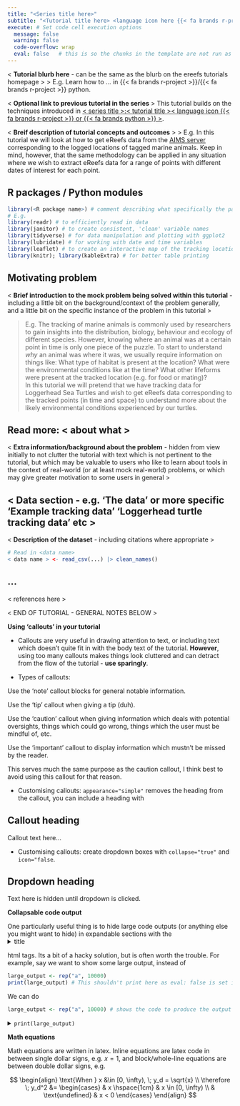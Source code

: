 ---
title: "<Series title here>"
subtitle: "<Tutorial title here> <language icon here {{< fa brands r-project >}} or {{< fa brands python >}} >"
execute: # Set code cell execution options
  message: false
  warning: false
  code-overflow: wrap
  eval: false   # this is so the chunks in the template are not run as they contain pseudocode explaining what goes where - get rid of this when you start working on a specific tutorial
---

:::{.tutorial-description}
< **Tutorial blurb here** - can be the same as the blurb on the ereefs tutorials homepage >
> E.g. Learn how to ... in {{< fa brands r-project >}}/{{< fa brands r-project >}} python.
:::

:::{.callout-note appearance="simple"}
< **Optional link to previous tutorial in the series** > 
This tutorial builds on the techniques introduced in [< series title >:< tutorial title >< language icon {{< fa brands r-project >}} or {{< fa brands python >}} >](< relative link to .qmd file of previous tutorial >).
:::

< **Breif description of tutorial concepts and outcomes** >
> E.g. In this tutorial we will look at how to get eReefs data from the [AIMS server](http://thredds.ereefs.aims.gov.au/thredds/catalog.html) corresponding to the logged locations of tagged marine animals. Keep in mind, however, that the same methodology can be applied in any situation where we wish to extract eReefs data for a range of points with different dates of interest for each point. 

## R packages / Python modules
```{r RPackages}
library(<R package name>) # comment describing what specifically the package is used for in this tutorial
# E.g. 
library(readr) # to efficiently read in data
library(janitor) # to create consistent, 'clean' variable names
library(tidyverse) # for data manipulation and plotting with ggplot2
library(lubridate) # for working with date and time variables 
library(leaflet) # to create an interactive map of the tracking locations
library(knitr); library(kableExtra) # for better table printing
```

## Motivating problem

< **Brief introduction to the mock problem being solved within this tutorial** - including a little bit on the background/context of the problem generally, and a little bit on the specific instance of the problem in this tutorial >

> E.g. The tracking of marine animals is commonly used by researchers to gain insights into the distribution, biology, behaviour and ecology of different species. However, knowing where an animal was at a certain point in time is only one piece of the puzzle. To start to understand *why* an animal was where it was, we usually require information on things like: What type of habitat is present at the location? What were the environmental conditions like at the time? What other lifeforms were present at the tracked location (e.g. for food or mating)? <br> In this tutorial we will pretend that we have tracking data for Loggerhead Sea Turtles and wish to get eReefs data corresponding to the tracked points (in time and space) to understand more about the likely environmental conditions experienced by our turtles. 

:::{.callout-note collapse="true" icon="false"}

# Read more: < about what >

< **Extra information/background about the problem** - hidden from view initially to not clutter the tutorial with text which is not pertinent to the tutorial, but which may be valuable to users who like to learn about tools in the context of real-world (or at least mock real-world) problems, or which may give greater motivation to some users in general >

:::

## < Data section - e.g. 'The data' or more specific 'Example tracking data' 'Loggerhead turtle tracking data' etc >

< **Description of the dataset** - including citations where appropriate >

```{r dataImport}
# Read in <data name>
< data name > <- read_csv(...) |> clean_names()
```


## ...


:::{.references}

< references here >

:::


< END OF TUTORIAL - GENERAL NOTES BELOW >

**Using 'callouts' in your tutorial**

* Callouts are very useful in drawing attention to text, or including text which doesn't quite fit in with the body text of the tutorial. **However**, using too many callouts makes things look cluttered and can detract from the flow of the tutorial - **use sparingly**.

* Types of callouts:

:::{.callout-note appearance="simple"}
Use the 'note' callout blocks for general notable information.
:::

:::{.callout-tip appearance="simple"}
Use the 'tip' callout when giving a tip (duh).
:::

:::{.callout-caution appearance="simple"}
Use the 'caution' callout when giving information which deals with potential oversights, things which could go wrong, things which the user must be mindful of, etc.
:::

:::{.callout-important appearance="simple"}
Use the 'important' callout to display information which mustn't be missed by the reader.
:::

:::{.callout-warning appearance="simple"}
This serves much the same purpose as the caution callout, I think best to avoid using this callout for that reason.
:::

* Customising callouts: `appearance="simple"` removes the heading from the callout, you can include a heading with

:::{.callout-info}
# Callout heading
Callout text here...
:::

* Customising callouts: create dropdown boxes with `collapse="true"` and `icon="false`.

:::{.callout-note collapse="true" icon="false"}
# Dropdown heading
Text here is hidden until dropdown is clicked.
:::

**Collapsable code output**

One particularly useful thing is to hide large code outputs (or anything else you might want to hide) in expandable sections with the <details><summary>title</summary></details> html tags. Its a bit of a hacky solution, but is often worth the trouble. For example, say we want to show some large output, instead of 

```{r}
large_output <- rep("a", 10000)
print(large_output) # This shouldn't print here as eval: false is set in the yaml header of this document
```

We can do

```{r eval=TRUE}
large_output <- rep("a", 10000) # shows the code to produce the output but does not print
```

<details><summary>`print(large_output)`</summary>

```{r eval=TRUE, echo=FALSE}
print(large_output) # this code block is not shown, only the output (echo=FALSE), though note that the same code is shown in the expandable header (between the summary tags) denoting what code is being run to the user
```

</details>

**Math equations**

Math equations are written in latex. Inline equations are latex code in between single dollar signs, e.g. $x=1$, and block/whole-line equations are between double dollar signs, e.g. 

$$
\begin{align}
\text{When } x &\in [0, \infty), \; y_d = \sqrt{x} \\
\therefore \; y_d^2 &= 
  \begin{cases}
    & x \hspace{1cm}   & x \in [0, \infty) \\
    & \text{undefined} & x < 0
  \end{cases}
\end{align}
$$